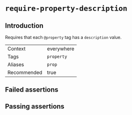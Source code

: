 # `require-property-description`

## Introduction

Requires that each `@property` tag has a `description` value.

|||
|---|---|
|Context|everywhere|
|Tags|`property`|
|Aliases|`prop`|
|Recommended|true|


## Failed assertions

<Assertions rule="requirePropertyDescription" />

## Passing assertions

<Assertions rule="requirePropertyDescription" passing />

